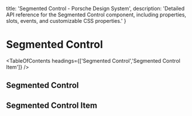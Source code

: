 
  title: 'Segmented Control - Porsche Design System',
  description: 'Detailed API reference for the Segmented Control component, including properties, slots, events, and customizable CSS properties.'
}

# Segmented Control <ComponentStatus tagName="p-segmented-control"></ComponentStatus>

<TableOfContents headings={['Segmented Control','Segmented Control Item']} />

## Segmented Control

<ComponentApi tagName="p-segmented-control" showTableOfContents={false} />

## Segmented Control Item

<ComponentApi tagName="p-segmented-control-item" showTableOfContents={false} />